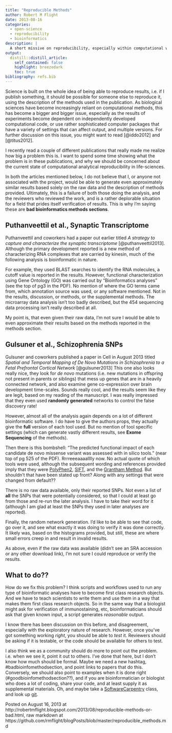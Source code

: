 ```yaml
---
title: "Reproducible Methods"
author: Robert M Flight
date: 2013-08-16
categories: 
  - open-science
  - reproducibility
  - bioinformatics
description: |
  A short missive on reproducibility, especially within computational work.
output:
  distill::distill_article:
    self_contained: false
    highlight: breezedark
    toc: true
bibliography: refs.bib
---
```


Science is built on the whole idea of being able to reproduce results, i.e. if I publish something, it should be possible for someone else to reproduce it, using the description of the methods used in the publication. As biological sciences have become increasingly reliant on computational methods, this has become a bigger and bigger issue, especially as the results of experiments become dependent on independently developed computational code, or use rather sophisticated computer packages that have a variety of settings that can affect output, and multiple versions. For further discussion on this issue, you might want to read [@iddo2012] and [@titus2012].

I recently read a couple of different publications that really made me realize how big a problem this is. I want to spend some time showing what the problem is in these publications, and why we should be concerned about the current state of computational analytical reproducibility in life-sciences.

In both the articles mentioned below, I do not believe that I, or anyone not associated with the project, would be able to generate even approximately similar results based solely on the raw data and the description of methods provided. Ultimately, this is a failure of both those doing the analysis, and the reviewers who reviewed the work, and is a rather deplorable situation for a field that prides itself verification of results. This is why I'm saying these are **bad bioinformatics methods sections**.

## Puthanveettil et al., Synaptic Transcriptome

Puthanveettil and coworkers had a paper out earlier titled *A strategy to capture and characterize the synaptic transcriptome* [@puthanveettil2013]. Although the primary development reported is a new method of characterizing RNA complexes that are carried by kinesin, much of the following analysis is bioinformatic in nature.

For example, they used BLAST searches to identify the RNA molecules, a cutoff value is reported in the results. However, functional characterization using Gene Ontology (GO) was carried out by "Bioinformatics analyses" (see the top of pg3 in the PDF). No mention of where the GO terms came from, which annotation source was used, or any software mentioned. Not in the results, discussion, or methods, or the supplemental methods. The microarray data analysis isn't too badly described, but the 454 sequencing data processing isn't really described at all.

My point is, that even given their raw data, I'm not sure I would be able to even approximate their results based on the methods reported in the methods section.

## Gulsuner et al., Schizophrenia SNPs

Gulsuner and coworkers published a paper in Cell in August 2013 titled *Spatial and Temporal Mapping of De Novo Mutations in Schizophrenia to a Fetal Prefrontal Cortical Network* [@gulsuner2013] This one also looks really nice, they look for *de novo* mutations (i.e. new mutations in offspring not present in parents or siblings) that mess up genes that are in a heavily connected network, and also examine gene co-expression over brain development time-scales. Sounds really cool, and the results seem like they are legit, based on my reading of the manuscript. I was really impressed that they even used **randomly generated** networks to control the false discovery rate!

However, almost all of the analysis again depends on a lot of different bioinformatic software. I do have to give the authors props, they actually give the **full** version of each tool used. But no mention of tool specific settings (which can generate vastly different results, see **Exome Sequencing** of the methods).

Then there is this bombshell: "The predicted functional impact of each candidate de novo missense variant was assessed with in silico tools." (near top of pg 525 of the PDF). Rrrreeeaaaalllly now. No actual quote of which tools were used, although the subsequent wording and references provided imply that they were [PolyPhen2](http://www.nature.com/nmeth/journal/v7/n4/full/nmeth0410-248.html), [SIFT](http://sift.jcvi.org/), and the [Grantham Method](http://www.sciencemag.org/content/185/4154/862.long). But shouldn't that have been stated up front? Along with any settings that were changed from default??

There is no raw data available, only their reported SNPs. Not even a list of **all** the SNPs that were potentially considered, so that I could at least go from those and re-run the later analysis. I have to take their word for it (although I am glad at least the SNPs they used in later analyses are reported). 

Finally, the random network generation. I'd like to be able to see that code, go over it, and see what exactly it was doing to verify it was done correctly. It likely was, based on the histograms provided, but still, these are where small errors creep in and result in invalid results.

As above, even if the raw data was available (didn't see an SRA accession or any other download link), I'm not sure I could reproduce or verify the results.

## What to do??

How do we fix this problem? I think scripts and workflows used to run any type of bioinformatic analyses have to become first class research objects. And we have to teach scientists to write them and use them in a way that makes them first class research objects. So in the same way that a biologist might ask for verification of immunostaining, etc, bioinformaticians should ask that given known input, a script generates *reasonable* output. 

I know there has been discussion on this before, and disagreement, especially with the exploratory nature of research. However, once you've got something working *right*, you should be able to *test* it. Reviewers should be asking if it is testable, or the code should be available for others to test.

I also think we as a community should do more to point out the problem. i.e. when we see it, point it out to others. I've done that here, but I don't know how much should be formal. Maybe we need a new hashtag, #badbioinfomethodsection, and point links to papers that do this. Conversely, we should also point to examples when it is done right (#goodbioinfomethodsection??), and if you are bioinformatician or biologist who does a lot of coding, share your code, and at least supply it as supplemental materials. Oh, and maybe take a [SoftwareCarpentry](http://softwarecarpentry.org) class, and look up [git](http://git-scm.com/).


Posted on August 16, 2013 at http://robertmflight.blogspot.com/2013/08/reproducible-methods-or-bad.html, raw markdown at https://github.com/rmflight/blogPosts/blob/master/reproducible_methods.md
